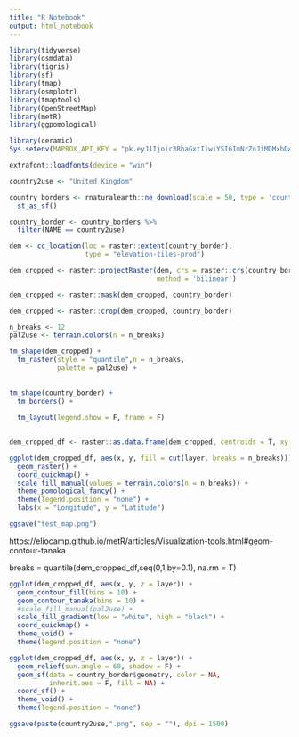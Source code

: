 ```yaml
---
title: "R Notebook"
output: html_notebook
---
```


```r
library(tidyverse)
library(osmdata)
library(tigris)
library(sf)
library(tmap)
library(osmplotr)
library(tmaptools)
library(OpenStreetMap)
library(metR)
library(ggpomological)

library(ceramic)
Sys.setenv(MAPBOX_API_KEY = "pk.eyJ1Ijoic3RhaGxtIiwiYSI6ImNrZnJiMDMxbDA0aGsyenFlajhvMzZ4bXUifQ.I7l7fJBAHCQWRwyYozq4ZQ")

extrafont::loadfonts(device = "win")

```

```r
country2use <- "United Kingdom"
```


```r
country_borders <- rnaturalearth::ne_download(scale = 50, type = 'countries') %>% 
  st_as_sf()
```

```r
country_border <- country_borders %>% 
  filter(NAME == country2use)
```

```r
dem <- cc_location(loc = raster::extent(country_border), 
                   type = "elevation-tiles-prod")
```

```r
dem_cropped <- raster::projectRaster(dem, crs = raster::crs(country_border),
                                     method = 'bilinear')
```


```r
dem_cropped <- raster::mask(dem_cropped, country_border)
```

```r
dem_cropped <- raster::crop(dem_cropped, country_border)
```



```r
n_breaks <- 12
pal2use <- terrain.colors(n = n_breaks)

tm_shape(dem_cropped) +
  tm_raster(style = "quantile",n = n_breaks,
            palette = pal2use) +
  
  
tm_shape(country_border) +
  tm_borders() +
  
  tm_layout(legend.show = F, frame = F)
  
```



```r
dem_cropped_df <- raster::as.data.frame(dem_cropped, centroids = T, xy = T)
```

```r
ggplot(dem_cropped_df, aes(x, y, fill = cut(layer, breaks = n_breaks))) +
  geom_raster() +
  coord_quickmap() +
  scale_fill_manual(values = terrain.colors(n = n_breaks)) +
  theme_pomological_fancy() +
  theme(legend.position = "none") +
  labs(x = "Longitude", y = "Latitude")
```
```r
ggsave("test_map.png")
```



https://eliocamp.github.io/metR/articles/Visualization-tools.html#geom-contour-tanaka

breaks = quantile(dem_cropped_df,seq(0,1,by=0.1), na.rm = T)
```r
ggplot(dem_cropped_df, aes(x, y, z = layer)) +
  geom_contour_fill(bins = 10) +
  geom_contour_tanaka(bins = 10) +
  #scale_fill_manual(pal2use) +
  scale_fill_gradient(low = "white", high = "black") +
  coord_quickmap() +
  theme_void() +
  theme(legend.position = "none")

```

```r
ggplot(dem_cropped_df, aes(x, y, z = layer)) +
  geom_relief(sun.angle = 60, shadow = F) +
  geom_sf(data = country_border$geometry, color = NA,
          inherit.aes = F, fill = NA) +
  coord_sf() +
  theme_void() +
  theme(legend.position = "none")

ggsave(paste(country2use,".png", sep = ""), dpi = 1500)
```


